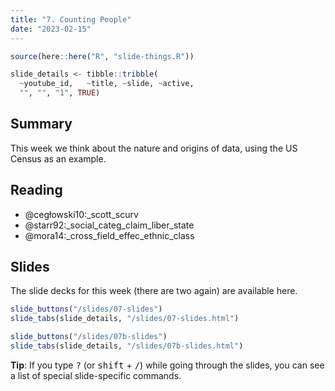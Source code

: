 ```yaml
---
title: "7. Counting People"
date: "2023-02-15"
---
```


```r
source(here::here("R", "slide-things.R"))

slide_details <- tibble::tribble(
  ~youtube_id,   ~title, ~slide, ~active,
  "", "", "1", TRUE)

```

## Summary

This week we think about the nature and origins of data, using the US Census as an example.

## Reading

- @cegłowski10:_scott_scurv
- @starr92:_social_categ_claim_liber_state
- @mora14:_cross_field_effec_ethnic_class

## Slides

The slide decks for this week (there are two again) are available here. 

```r
slide_buttons("/slides/07-slides")
slide_tabs(slide_details, "/slides/07-slides.html")
```



```r
slide_buttons("/slides/07b-slides")
slide_tabs(slide_details, "/slides/07b-slides.html")
```


:::{.callout-tip}
**Tip**: If you type <kbd>?</kbd> (or <kbd>shift</kbd> + <kbd>/</kbd>) while going through the slides, you can see a list of special slide-specific commands.
:::
